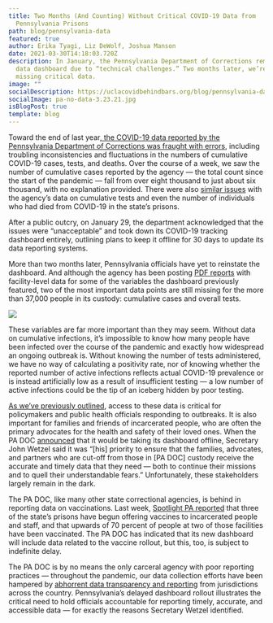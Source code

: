 ```yaml
---
title: Two Months (And Counting) Without Critical COVID-19 Data from
  Pennsylvania Prisons
path: blog/pennsylvania-data
featured: true
author: Erika Tyagi, Liz DeWolf, Joshua Manson
date: 2021-03-30T14:18:03.720Z
description: In January, the Pennsylvania Department of Corrections removed its
  data dashboard due to “technical challenges.” Two months later, we’re still
  missing critical data.
image: ""
socialDescription: https://uclacovidbehindbars.org/blog/pennsylvania-data
socialImage: pa-no-data-3.23.21.jpg
isBlogPost: true
template: blog
---
```

Toward the end of last year[, the COVID-19 data reported by the Pennsylvania Department of Corrections was fraught with errors](https://www.post-gazette.com/news/crime-courts/2021/02/01/pennsylvania-corrections-prisons-significant-flaws-coronavirus-data-health-prisoners-tests/stories/202102010067), including troubling inconsistencies and fluctuations in the numbers of cumulative COVID-19 cases, tests, and deaths. Over the course of a week, we saw the number of cumulative cases reported by the agency — the total count since the start of the pandemic — fall from over eight thousand to just about six thousand, with no explanation provided. There were also [similar issues](https://www.inquirer.com/opinion/editorials/prison-coronavirus-data-pennsylvania-corrections-covid-dashboard-20201229.html) with the agency’s data on cumulative tests and even the number of individuals who had died from COVID-19 in the state’s prisons. 

After a public outcry, on January 29, the department acknowledged that the issues were “unacceptable” and took down its COVID-19 tracking dashboard entirely, outlining plans to keep it offline for 30 days to update its data reporting systems. 

More than two months later, Pennsylvania officials have yet to reinstate the dashboard. And although the agency has been posting [PDF reports](https://www.cor.pa.gov/Documents/DOC-COVID-19-Daily-Count.pdf) with facility-level data for some of the variables the dashboard previously featured, two of the most important data points are still missing for the more than 37,000 people in its custody: cumulative cases and overall tests. 

![](pa-data.png)

These variables are far more important than they may seem. Without data on cumulative infections, it’s impossible to know how many people have been infected over the course of the pandemic and exactly how widespread an ongoing outbreak is. Without knowing the number of tests administered, we have no way of calculating a positivity rate, nor of knowing whether the reported number of active infections reflects actual COVID-19 prevalence or is instead artificially low as a result of insufficient testing — a low number of active infections could be the tip of an iceberg hidden by poor testing. 

[As we’ve previously outlined](https://uclacovidbehindbars.org/blog/data-reporting), access to these data is critical for policymakers and public health officials responding to outbreaks. It is also important for families and friends of incarcerated people, who are often the primary advocates for the health and safety of their loved ones. When the PA DOC [announced](https://www.media.pa.gov/Pages/corrections_details.aspx?newsid=495) that it would be taking its dashboard offline, Secretary John Wetzel said it was “\[his] priority to ensure that the families, advocates, and partners who are cut-off from those in \[PA DOC] custody receive the accurate and timely data that they need — both to continue their missions and to quell their understandable fears.” Unfortunately, these stakeholders largely remain in the dark.

The PA DOC, like many other state correctional agencies, is behind in reporting data on vaccinations. Last week, [Spotlight PA reported](https://www.inquirer.com/health/coronavirus/spl/pa-coronavirus-covid-vaccine-prison-incentive-inmates-corrections-20210317.html) that three of the state’s prisons have begun offering vaccines to incarcerated people and staff, and that upwards of 70 percent of people at two of those facilities have been vaccinated. The PA DOC has indicated that its new dashboard will include data related to the vaccine rollout, but this, too, is subject to indefinite delay.

The PA DOC is by no means the only carceral agency with poor reporting practices — throughout the pandemic, our data collection efforts have been hampered by [abhorrent data transparency and reporting](https://uclacovidbehindbars.org/blog/scorecard) from jurisdictions across the country. Pennsylvania’s delayed dashboard rollout illustrates the critical need to hold officials accountable for reporting timely, accurate, and accessible data — for exactly the reasons Secretary Wetzel identified.
